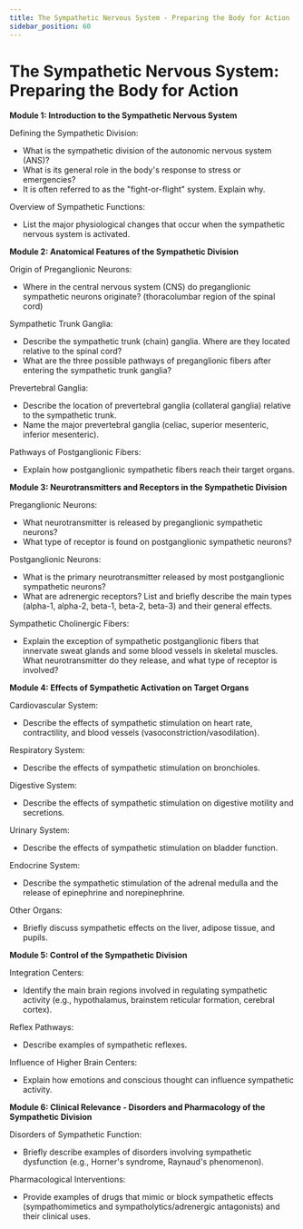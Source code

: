 ```yaml
---
title: The Sympathetic Nervous System - Preparing the Body for Action
sidebar_position: 60
---
```


# The Sympathetic Nervous System: Preparing the Body for Action

**Module 1: Introduction to the Sympathetic Nervous System**

Defining the Sympathetic Division:
* What is the sympathetic division of the autonomic nervous system (ANS)?
* What is its general role in the body's response to stress or emergencies?
* It is often referred to as the "fight-or-flight" system. Explain why.

Overview of Sympathetic Functions:
* List the major physiological changes that occur when the sympathetic nervous system is activated.

**Module 2: Anatomical Features of the Sympathetic Division**

Origin of Preganglionic Neurons:
* Where in the central nervous system (CNS) do preganglionic sympathetic neurons originate? (thoracolumbar region of the spinal cord)

Sympathetic Trunk Ganglia:
* Describe the sympathetic trunk (chain) ganglia. Where are they located relative to the spinal cord?
* What are the three possible pathways of preganglionic fibers after entering the sympathetic trunk ganglia?

Prevertebral Ganglia:
* Describe the location of prevertebral ganglia (collateral ganglia) relative to the sympathetic trunk.
* Name the major prevertebral ganglia (celiac, superior mesenteric, inferior mesenteric).

Pathways of Postganglionic Fibers:
* Explain how postganglionic sympathetic fibers reach their target organs.

**Module 3: Neurotransmitters and Receptors in the Sympathetic Division**

Preganglionic Neurons:
* What neurotransmitter is released by preganglionic sympathetic neurons?
* What type of receptor is found on postganglionic sympathetic neurons?

Postganglionic Neurons:
* What is the primary neurotransmitter released by most postganglionic sympathetic neurons?
* What are adrenergic receptors? List and briefly describe the main types (alpha-1, alpha-2, beta-1, beta-2, beta-3) and their general effects.

Sympathetic Cholinergic Fibers:
* Explain the exception of sympathetic postganglionic fibers that innervate sweat glands and some blood vessels in skeletal muscles. What neurotransmitter do they release, and what type of receptor is involved?

**Module 4: Effects of Sympathetic Activation on Target Organs**

Cardiovascular System:
* Describe the effects of sympathetic stimulation on heart rate, contractility, and blood vessels (vasoconstriction/vasodilation).

Respiratory System:
* Describe the effects of sympathetic stimulation on bronchioles.

Digestive System:
* Describe the effects of sympathetic stimulation on digestive motility and secretions.

Urinary System:
* Describe the effects of sympathetic stimulation on bladder function.

Endocrine System:
* Describe the sympathetic stimulation of the adrenal medulla and the release of epinephrine and norepinephrine.

Other Organs:
* Briefly discuss sympathetic effects on the liver, adipose tissue, and pupils.

**Module 5: Control of the Sympathetic Division**

Integration Centers:
* Identify the main brain regions involved in regulating sympathetic activity (e.g., hypothalamus, brainstem reticular formation, cerebral cortex).

Reflex Pathways:
* Describe examples of sympathetic reflexes.

Influence of Higher Brain Centers:
* Explain how emotions and conscious thought can influence sympathetic activity.

**Module 6: Clinical Relevance - Disorders and Pharmacology of the Sympathetic Division**

Disorders of Sympathetic Function:
* Briefly describe examples of disorders involving sympathetic dysfunction (e.g., Horner's syndrome, Raynaud's phenomenon).

Pharmacological Interventions:
* Provide examples of drugs that mimic or block sympathetic effects (sympathomimetics and sympatholytics/adrenergic antagonists) and their clinical uses.